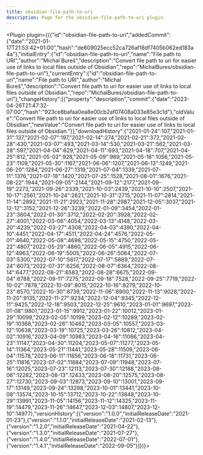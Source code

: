 ---
title: obsidian-file-path-to-uri
description: Page for the obsidian-file-path-to-uri plugin.
---


<Plugin plugin={({"id":"obsidian-file-path-to-uri","addedCommit":{"date":"2021-01-17T21:53:42+01:00","hash":"de609025ecc52ca726af18df7405b062ed183a4a"},"initialEntry":{"id":"obsidian-file-path-to-uri","name":"File path to URI","author":"Michal Bureš","description":"Convert file path to uri for easier use of links to local files outside of Obsidian","repo":"MichalBures/obsidian-file-path-to-uri"},"currentEntry":{"id":"obsidian-file-path-to-uri","name":"File path to URI","author":"Michal Bureš","description":"Convert file path to uri for easier use of links to local files outside of Obsidian.","repo":"MichalBures/obsidian-file-path-to-uri"},"changeHistory":[{"property":"description","commit":{"date":"2023-04-26T21:47:32-07:00","hash":"923ce8bafaa0ea8e00cb2af07408a033e85e3c1d"},"oldValue":"Convert file path to uri for easier use of links to local files outside of Obsidian","newValue":"Convert file path to uri for easier use of links to local files outside of Obsidian."}],"downloadHistory":{"2021-01-24":107,"2021-01-31":137,"2021-02-07":197,"2021-02-14":274,"2021-02-21":372,"2021-02-28":430,"2021-03-07":493,"2021-03-14":530,"2021-03-21":562,"2021-03-28":597,"2021-04-04":629,"2021-04-11":693,"2021-04-18":707,"2021-04-25":812,"2021-05-02":928,"2021-05-09":989,"2021-05-16":1056,"2021-05-23":1109,"2021-05-30":1167,"2021-06-06":1207,"2021-06-13":1249,"2021-06-20":1284,"2021-06-27":1319,"2021-07-04":1339,"2021-07-11":1376,"2021-07-18":1420,"2021-07-25":1528,"2021-08-01":1676,"2021-08-22":1944,"2021-09-05":2144,"2021-09-12":2177,"2021-09-19":2273,"2021-09-26":2339,"2021-10-03":2439,"2021-10-10":2507,"2021-10-17":2561,"2021-10-24":2621,"2021-10-31":2715,"2021-11-07":2814,"2021-11-14":2892,"2021-11-21":2923,"2021-11-28":2987,"2021-12-05":3037,"2021-12-12":3152,"2021-12-26":3239,"2022-01-09":3454,"2022-01-23":3604,"2022-01-30":3712,"2022-02-20":3928,"2022-02-27":4001,"2022-03-06":4054,"2022-03-13":4148,"2022-03-20":4239,"2022-03-27":4308,"2022-04-03":4390,"2022-04-10":4451,"2022-04-17":4511,"2022-04-24":4576,"2022-05-01":4640,"2022-05-08":4698,"2022-05-15":4750,"2022-05-22":4807,"2022-05-29":4860,"2022-06-05":4915,"2022-06-12":4963,"2022-06-19":5005,"2022-06-26":5064,"2022-07-03":5300,"2022-07-10":5617,"2022-07-17":5889,"2022-07-24":6073,"2022-07-31":6256,"2022-08-07":6364,"2022-08-14":6477,"2022-08-21":6583,"2022-08-28":6675,"2022-09-04":6788,"2022-09-11":7275,"2022-09-18":7528,"2022-09-25":7719,"2022-10-02":7878,"2022-10-09":8015,"2022-10-16":8279,"2022-10-23":8570,"2022-10-30":8739,"2022-11-06":8900,"2022-11-13":9028,"2022-11-20":9135,"2022-11-27":9234,"2022-12-04":9345,"2022-12-11":9425,"2022-12-18":9503,"2022-12-25":9610,"2023-01-01":9697,"2023-01-08":9801,"2023-01-15":9912,"2023-01-22":10012,"2023-01-29":10099,"2023-02-05":10199,"2023-02-12":10289,"2023-02-19":10368,"2023-02-26":10462,"2023-03-05":10557,"2023-03-12":10638,"2023-03-19":10725,"2023-03-26":10812,"2023-04-02":10916,"2023-04-09":10983,"2023-04-16":11066,"2023-04-23":11147,"2023-04-30":11204,"2023-05-07":11277,"2023-05-14":11364,"2023-05-21":11441,"2023-05-28":11509,"2023-06-04":11578,"2023-06-11":11656,"2023-06-18":11731,"2023-06-25":11816,"2023-07-02":11884,"2023-07-09":11948,"2023-07-16":12025,"2023-07-23":12113,"2023-07-30":12188,"2023-08-06":12282,"2023-08-13":12433,"2023-08-20":12575,"2023-08-27":12730,"2023-09-03":12873,"2023-09-10":13001,"2023-09-17":13149,"2023-09-24":13298,"2023-10-01":13441,"2023-10-08":13574,"2023-10-15":13712,"2023-10-22":13848,"2023-10-29":13991,"2023-11-05":14156,"2023-11-12":14325,"2023-11-19":14479,"2023-11-26":14647,"2023-12-03":14807,"2023-12-10":14977},"versionHistory":[{"version":"1.0.0","initialReleaseDate":"2021-01-23"},{"version":"1.1.0","initialReleaseDate":"2021-02-13"},{"version":"1.2.0","initialReleaseDate":"2021-04-22"},{"version":"1.3.0","initialReleaseDate":"2021-07-27"},{"version":"1.4.0","initialReleaseDate":"2022-07-01"},{"version":"1.4.1","initialReleaseDate":"2022-09-05"}]})}></Plugin>